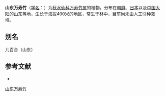 {{Speciesbox
| name = 山东万寿竹
| status = 
| status_system = 
| image = Disporum smilacinum (Montage s2).jpg
| genus = Disporum
| species = smilacina
| authority = A. Gray
}}

'''山东万寿竹'''（[[学名|学名]]：{{lang|la|''Disporum smilacina''}}）为[[秋水仙科|秋水仙科]][[万寿竹属|万寿竹属]]的植物。分布在[[朝鲜|朝鲜]]、[[日本|日本]]以及[[中国大陆|中国大陆]]的[[山东|山东]]等地，生长于海拔400米的地区，常生于林中，目前尚未由人工引种栽培。

== 别名 ==
儿百合（山东）

== 参考文献 ==
<div class="references-small">
* {{cite web| url =http://www.bioinfo.cn/db05/KmzwSpecies.php?action=view&id=5928| title =山东万寿竹| work =《中国高等植物数据库全库》| publisher =中国科学院微生物研究所| author =昆明植物研究所| accessdate =2009-02-24| deadurl =yes| archiveurl =https://web.archive.org/web/20160305073324/http://www.bioinfo.cn/db05/KmzwSpecies.php?action=view&id=5928| archivedate =2016-03-05}}
</div>
{{Taxonbar|from=Q11258088}}

[[Category:万寿竹属|山东万寿竹]]


{{植物小作品}}